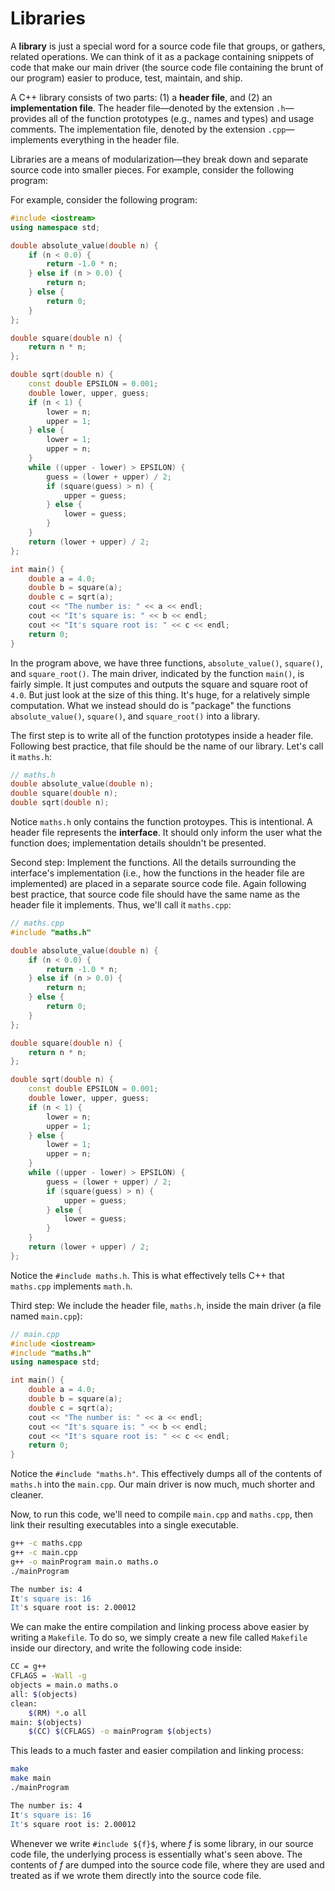 # Libraries

A **library** is just a special word for a source code file that groups, or
gathers, related operations. We can think of it as a package containing
snippets of code that make our main driver (the source code file containing
the brunt of our program) easier to produce, test, maintain, and ship.

A C++ library consists of two parts: (1) a **header file**, and (2) an
**implementation file**. The header file—denoted by the extension
`.h`—provides all of the function prototypes (e.g., names and types) and
usage comments. The implementation file, denoted by the extension
`.cpp`—implements everything in the header file.

Libraries are a means of modularization—they break down and separate source
code into smaller pieces. For example, consider the following program:

For example, consider the following program:

```cpp
#include <iostream>
using namespace std;

double absolute_value(double n) {
	if (n < 0.0) {
		return -1.0 * n;
	} else if (n > 0.0) {
		return n;
	} else {
		return 0;
	}
};

double square(double n) {
	return n * n;
};

double sqrt(double n) {
	const double EPSILON = 0.001;
	double lower, upper, guess;
	if (n < 1) {
		lower = n;
		upper = 1;
	} else {
		lower = 1;
		upper = n;
	}
	while ((upper - lower) > EPSILON) {
		guess = (lower + upper) / 2;
		if (square(guess) > n) {
			upper = guess;
		} else {
			lower = guess;
		}
	}
	return (lower + upper) / 2;
};

int main() {
	double a = 4.0;
	double b = square(a);
	double c = sqrt(a);
	cout << "The number is: " << a << endl;
	cout << "It's square is: " << b << endl;
	cout << "It's square root is: " << c << endl;
	return 0;
}
```

In the program above, we have three functions, `absolute_value()`,
`square()`, and `square_root()`. The main driver, indicated by the function
`main()`, is fairly simple. It just computes and outputs the square and
square root of `4.0`. But just look at the size of this thing. It's huge,
for a relatively simple computation. What we instead should do is "package"
the functions `absolute_value()`, `square()`, and `square_root()` into a
library.

The first step is to write all of the function prototypes inside a header
file. Following best practice, that file should be the name of our library.
Let's call it `maths.h`:

```cpp
// maths.h
double absolute_value(double n);
double square(double n);
double sqrt(double n);
```

Notice `maths.h` only contains the function protoypes. This is intentional.
A header file represents the **interface**. It should only inform the user
what the function does; implementation details shouldn't be presented.

Second step: Implement the functions. All the details surrounding the
interface's implementation (i.e., how the functions in the header file are
implemented) are placed in a separate source code file. Again following
best practice, that source code file should have the same name as the
header file it implements. Thus, we'll call it `maths.cpp`:

```cpp
// maths.cpp
#include "maths.h"

double absolute_value(double n) {
	if (n < 0.0) {
		return -1.0 * n;
	} else if (n > 0.0) {
		return n;
	} else {
		return 0;
	}
};

double square(double n) {
	return n * n;
};

double sqrt(double n) {
	const double EPSILON = 0.001;
	double lower, upper, guess;
	if (n < 1) {
		lower = n;
		upper = 1;
	} else {
		lower = 1;
		upper = n;
	}
	while ((upper - lower) > EPSILON) {
		guess = (lower + upper) / 2;
		if (square(guess) > n) {
			upper = guess;
		} else {
			lower = guess;
		}
	}
	return (lower + upper) / 2;
};
```

Notice the `#include maths.h`. This is what effectively tells C++ that
`maths.cpp` implements `math.h`.

Third step: We include the header file, `maths.h`, inside the main driver
(a file named `main.cpp`):

```cpp
// main.cpp
#include <iostream>
#include "maths.h"
using namespace std;

int main() {
	double a = 4.0;
	double b = square(a);
	double c = sqrt(a);
	cout << "The number is: " << a << endl;
	cout << "It's square is: " << b << endl;
	cout << "It's square root is: " << c << endl;
	return 0;
}
```

Notice the `#include "maths.h"`. This effectively dumps all of the contents
of `maths.h` into the `main.cpp`. Our main driver is now much, much shorter
and cleaner.

Now, to run this code, we'll need to compile `main.cpp` and `maths.cpp`,
then link their resulting executables into a single executable.

```bash
g++ -c maths.cpp
g++ -c main.cpp
g++ -o mainProgram main.o maths.o
./mainProgram

The number is: 4
It's square is: 16
It's square root is: 2.00012
```

We can make the entire compilation and linking process above easier by
writing a `Makefile`. To do so, we simply create a new file called
`Makefile` inside our directory, and write the following code inside:

```bash
CC = g++
CFLAGS = -Wall -g
objects = main.o maths.o
all: $(objects)
clean:
	$(RM) *.o all
main: $(objects)
	$(CC) $(CFLAGS) -o mainProgram $(objects)
```

This leads to a much faster and easier compilation and linking process:

```bash
make
make main
./mainProgram

The number is: 4
It's square is: 16
It's square root is: 2.00012
```

Whenever we write `#include ${f}$`, where ${f}$ is some library, in our
source code file, the underlying process is essentially what's seen above.
The contents of ${f}$ are dumped into the source code file, where they are
used and treated as if we wrote them directly into the source code file.
